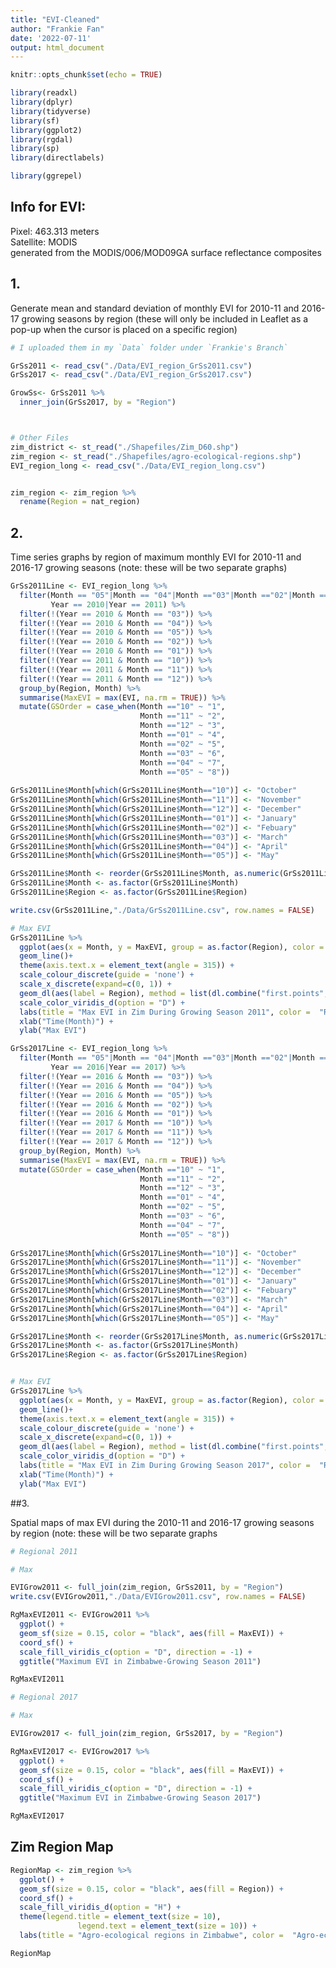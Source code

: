 ```yaml
---
title: "EVI-Cleaned"
author: "Frankie Fan"
date: '2022-07-11'
output: html_document
---
```


```r
knitr::opts_chunk$set(echo = TRUE)
```

```r
library(readxl)
library(dplyr)
library(tidyverse)
library(sf)
library(ggplot2)
library(rgdal)
library(sp)
library(directlabels)

library(ggrepel)
```

## Info for EVI:

Pixel: 463.313 meters\
Satellite: MODIS\
generated from the MODIS/006/MOD09GA surface reflectance composites



## 1. 

Generate mean and standard deviation of monthly EVI for 2010-11 and 2016-17 growing seasons by region (these will only be included in Leaflet as a pop-up when the cursor is placed on a specific region)

```r
# I uploaded them in my `Data` folder under `Frankie's Branch`

GrSs2011 <- read_csv("./Data/EVI_region_GrSs2011.csv")
GrSs2017 <- read_csv("./Data/EVI_region_GrSs2017.csv")

GrowSs<- GrSs2011 %>% 
  inner_join(GrSs2017, by = "Region")



# Other Files
zim_district <- st_read("./Shapefiles/Zim_D60.shp") 
zim_region <- st_read("./Shapefiles/agro-ecological-regions.shp")
EVI_region_long <- read_csv("./Data/EVI_region_long.csv")


zim_region <- zim_region %>% 
  rename(Region = nat_region)
```



## 2.

Time series graphs by region of maximum monthly EVI for 2010-11 and 2016-17 growing seasons (note: these will be two separate graphs)

```r
GrSs2011Line <- EVI_region_long %>% 
  filter(Month == "05"|Month == "04"|Month =="03"|Month =="02"|Month =="01"|Month =="10"|Month =="11"|Month =="12", 
         Year == 2010|Year == 2011) %>% 
  filter(!(Year == 2010 & Month == "03")) %>% 
  filter(!(Year == 2010 & Month == "04")) %>%
  filter(!(Year == 2010 & Month == "05")) %>%
  filter(!(Year == 2010 & Month == "02")) %>% 
  filter(!(Year == 2010 & Month == "01")) %>% 
  filter(!(Year == 2011 & Month == "10")) %>% 
  filter(!(Year == 2011 & Month == "11")) %>%
  filter(!(Year == 2011 & Month == "12")) %>% 
  group_by(Region, Month) %>% 
  summarise(MaxEVI = max(EVI, na.rm = TRUE)) %>% 
  mutate(GSOrder = case_when(Month =="10" ~ "1", 
                             Month =="11" ~ "2",
                             Month =="12" ~ "3",
                             Month =="01" ~ "4",
                             Month =="02" ~ "5",
                             Month =="03" ~ "6",
                             Month =="04" ~ "7",
                             Month =="05" ~ "8"))
                             
GrSs2011Line$Month[which(GrSs2011Line$Month=="10")] <- "October"
GrSs2011Line$Month[which(GrSs2011Line$Month=="11")] <- "November"
GrSs2011Line$Month[which(GrSs2011Line$Month=="12")] <- "December"
GrSs2011Line$Month[which(GrSs2011Line$Month=="01")] <- "January"
GrSs2011Line$Month[which(GrSs2011Line$Month=="02")] <- "Febuary"
GrSs2011Line$Month[which(GrSs2011Line$Month=="03")] <- "March"
GrSs2011Line$Month[which(GrSs2011Line$Month=="04")] <- "April"
GrSs2011Line$Month[which(GrSs2011Line$Month=="05")] <- "May"

GrSs2011Line$Month <- reorder(GrSs2011Line$Month, as.numeric(GrSs2011Line$GSOrder))
GrSs2011Line$Month <- as.factor(GrSs2011Line$Month)
GrSs2011Line$Region <- as.factor(GrSs2011Line$Region)

write.csv(GrSs2011Line,"./Data/GrSs2011Line.csv", row.names = FALSE)

# Max EVI
GrSs2011Line %>% 
  ggplot(aes(x = Month, y = MaxEVI, group = as.factor(Region), color = as.factor(Region))) +
  geom_line()+
  theme(axis.text.x = element_text(angle = 315)) +
  scale_colour_discrete(guide = 'none') +
  scale_x_discrete(expand=c(0, 1)) +
  geom_dl(aes(label = Region), method = list(dl.combine("first.points", "last.points")), cex = 0.8) +
  scale_color_viridis_d(option = "D") +
  labs(title = "Max EVI in Zim During Growing Season 2011", color =  "Region") +
  xlab("Time(Month)") +
  ylab("Max EVI") 

```


```r
GrSs2017Line <- EVI_region_long %>% 
  filter(Month == "05"|Month == "04"|Month =="03"|Month =="02"|Month =="01"|Month =="10"|Month =="11"|Month =="12", 
         Year == 2016|Year == 2017) %>% 
  filter(!(Year == 2016 & Month == "03")) %>% 
  filter(!(Year == 2016 & Month == "04")) %>%
  filter(!(Year == 2016 & Month == "05")) %>%
  filter(!(Year == 2016 & Month == "02")) %>% 
  filter(!(Year == 2016 & Month == "01")) %>% 
  filter(!(Year == 2017 & Month == "10")) %>% 
  filter(!(Year == 2017 & Month == "11")) %>%
  filter(!(Year == 2017 & Month == "12")) %>% 
  group_by(Region, Month) %>% 
  summarise(MaxEVI = max(EVI, na.rm = TRUE)) %>% 
  mutate(GSOrder = case_when(Month =="10" ~ "1", 
                             Month =="11" ~ "2",
                             Month =="12" ~ "3",
                             Month =="01" ~ "4",
                             Month =="02" ~ "5",
                             Month =="03" ~ "6",
                             Month =="04" ~ "7",
                             Month =="05" ~ "8"))
                             
GrSs2017Line$Month[which(GrSs2017Line$Month=="10")] <- "October"
GrSs2017Line$Month[which(GrSs2017Line$Month=="11")] <- "November"
GrSs2017Line$Month[which(GrSs2017Line$Month=="12")] <- "December"
GrSs2017Line$Month[which(GrSs2017Line$Month=="01")] <- "January"
GrSs2017Line$Month[which(GrSs2017Line$Month=="02")] <- "Febuary"
GrSs2017Line$Month[which(GrSs2017Line$Month=="03")] <- "March"
GrSs2017Line$Month[which(GrSs2017Line$Month=="04")] <- "April"
GrSs2017Line$Month[which(GrSs2017Line$Month=="05")] <- "May"

GrSs2017Line$Month <- reorder(GrSs2017Line$Month, as.numeric(GrSs2017Line$GSOrder))
GrSs2017Line$Month <- as.factor(GrSs2017Line$Month)
GrSs2017Line$Region <- as.factor(GrSs2017Line$Region)


# Max EVI
GrSs2017Line %>% 
  ggplot(aes(x = Month, y = MaxEVI, group = as.factor(Region), color = as.factor(Region))) +
  geom_line()+
  theme(axis.text.x = element_text(angle = 315)) +
  scale_colour_discrete(guide = 'none') +
  scale_x_discrete(expand=c(0, 1)) +
  geom_dl(aes(label = Region), method = list(dl.combine("first.points", "last.points")), cex = 0.8) +
  scale_color_viridis_d(option = "D") +
  labs(title = "Max EVI in Zim During Growing Season 2017", color =  "Region") +
  xlab("Time(Month)") +
  ylab("Max EVI") 

```


##3. 

Spatial maps of max EVI during the 2010-11 and 2016-17 growing seasons by region (note: these will be two separate graphs

```r
# Regional 2011

# Max

EVIGrow2011 <- full_join(zim_region, GrSs2011, by = "Region")
write.csv(EVIGrow2011,"./Data/EVIGrow2011.csv", row.names = FALSE)

RgMaxEVI2011 <- EVIGrow2011 %>% 
  ggplot() +
  geom_sf(size = 0.15, color = "black", aes(fill = MaxEVI)) +
  coord_sf() +
  scale_fill_viridis_c(option = "D", direction = -1) +
  ggtitle("Maximum EVI in Zimbabwe-Growing Season 2011")

RgMaxEVI2011
```


```r
# Regional 2017

# Max

EVIGrow2017 <- full_join(zim_region, GrSs2017, by = "Region")

RgMaxEVI2017 <- EVIGrow2017 %>% 
  ggplot() +
  geom_sf(size = 0.15, color = "black", aes(fill = MaxEVI)) +
  coord_sf() +
  scale_fill_viridis_c(option = "D", direction = -1) +
  ggtitle("Maximum EVI in Zimbabwe-Growing Season 2017")

RgMaxEVI2017
```


## Zim Region Map
```r
RegionMap <- zim_region %>% 
  ggplot() +
  geom_sf(size = 0.15, color = "black", aes(fill = Region)) +
  coord_sf() +
  scale_fill_viridis_d(option = "H") +
  theme(legend.title = element_text(size = 10), 
               legend.text = element_text(size = 10)) +
  labs(title = "Agro-ecological regions in Zimbabwe", color =  "Agro-ecological regions")

RegionMap
```

